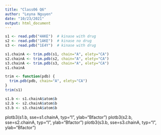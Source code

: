 ```yaml
---
title: "Class06 Q6"
author: "Leyna Nguyen"
date: "10/23/2021"
output: html_document
---
```


```r
s1 <- read.pdb("4AKE")  # kinase with drug
s2 <- read.pdb("1AKE")  # kinase no drug
s3 <- read.pdb("1E4Y")  # kinase with drug
```


```r
s1.chainA <- trim.pdb(s1, chain="A", elety="CA")
s2.chainA <- trim.pdb(s2, chain="A", elety="CA")
s3.chainA <- trim.pdb(s3, chain="A", elety="CA")
s1.chainA
```

```r
trim <- function(pdb) {
  trim.pdb(pdb, chain="A", elety="CA")
}
trim(s1)
```

```r
s1.b <- s1.chainA$atom$b
s2.b <- s2.chainA$atom$b
s3.b <- s3.chainA$atom$b
```


plotb3(s1.b, sse=s1.chainA, typ="l", ylab="Bfactor")
plotb3(s2.b, sse=s2.chainA, typ="l", ylab="Bfactor")
plotb3(s3.b, sse=s3.chainA, typ="l", ylab="Bfactor")





